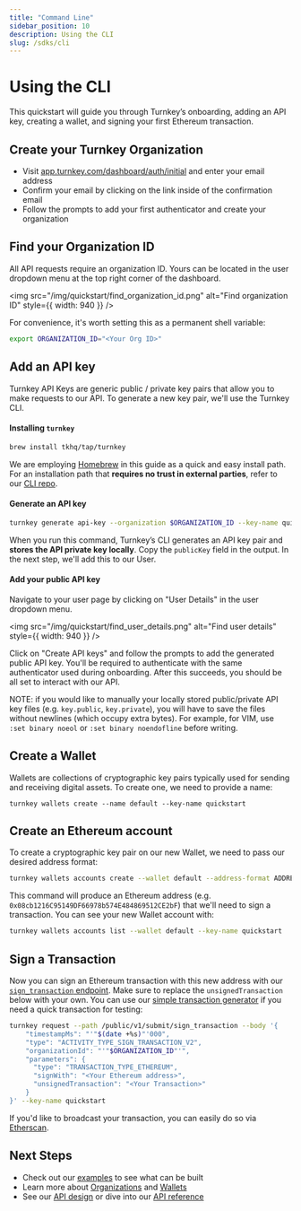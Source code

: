 ```yaml
---
title: "Command Line"
sidebar_position: 10
description: Using the CLI
slug: /sdks/cli
---
```


# Using the CLI

This quickstart will guide you through Turnkey’s onboarding, adding an API key, creating a wallet, and signing your first Ethereum transaction.

## Create your Turnkey Organization

- Visit [app.turnkey.com/dashboard/auth/initial](https://app.turnkey.com/dashboard/auth/initial) and enter your email address
- Confirm your email by clicking on the link inside of the confirmation email
- Follow the prompts to add your first authenticator and create your organization

## Find your Organization ID

All API requests require an organization ID. Yours can be located in the user dropdown menu at the top right corner of the dashboard.

<img
  src="/img/quickstart/find_organization_id.png"
  alt="Find organization ID"
  style={{ width: 940 }}
/>

For convenience, it's worth setting this as a permanent shell variable:

```sh
export ORGANIZATION_ID="<Your Org ID>"
```

## Add an API key

Turnkey API Keys are generic public / private key pairs that allow you to make requests to our API. To generate a new key pair, we'll use the Turnkey CLI.

#### Installing `turnkey`

```sh
brew install tkhq/tap/turnkey
```

We are employing [Homebrew](https://brew.sh/) in this guide as a quick and easy install path. For an installation path that **requires no trust in external parties**, refer to our [CLI repo](https://github.com/tkhq/tkcli).

#### Generate an API key

```sh
turnkey generate api-key --organization $ORGANIZATION_ID --key-name quickstart
```

When you run this command, Turnkey’s CLI generates an API key pair and **stores the API private key locally**. Copy the `publicKey` field in the output. In the next step, we'll add this to our User.

#### Add your public API key

Navigate to your user page by clicking on "User Details" in the user dropdown menu.

<img
  src="/img/quickstart/find_user_details.png"
  alt="Find user details"
  style={{ width: 940 }}
/>

Click on "Create API keys" and follow the prompts to add the generated public API key. You'll be required to authenticate with the same authenticator used during onboarding. After this succeeds, you should be all set to interact with our API.

NOTE: if you would like to manually your locally stored public/private API key files (e.g. `key.public`, `key.private`), you will have to save the files without newlines (which occupy extra bytes). For example, for VIM, use `:set binary noeol` or `:set binary noendofline` before writing.

## Create a Wallet

Wallets are collections of cryptographic key pairs typically used for sending and receiving digital assets. To create one, we need to provide a name:

```sj
turnkey wallets create --name default --key-name quickstart
```

## Create an Ethereum account

To create a cryptographic key pair on our new Wallet, we need to pass our desired address format:

```sh
turnkey wallets accounts create --wallet default --address-format ADDRESS_FORMAT_ETHEREUM --key-name quickstart
```

This command will produce an Ethereum address (e.g. `0x08cb1216C95149DF66978b574E484869512CE2bF`) that we'll need to sign a transaction. You can see your new Wallet account with:

```sh
turnkey wallets accounts list --wallet default --key-name quickstart
```

## Sign a Transaction

Now you can sign an Ethereum transaction with this new address with our [`sign_transaction` endpoint](https://docs.turnkey.com/api#tag/Signers/operation/SignTransaction). Make sure to replace the `unsignedTransaction` below with your own. You can use our [simple transaction generator](https://build.tx.xyz) if you need a quick transaction for testing:

```sh
turnkey request --path /public/v1/submit/sign_transaction --body '{
    "timestampMs": "'"$(date +%s)"'000",
    "type": "ACTIVITY_TYPE_SIGN_TRANSACTION_V2",
    "organizationId": "'"$ORGANIZATION_ID"'",
    "parameters": {
      "type": "TRANSACTION_TYPE_ETHEREUM",
      "signWith": "<Your Ethereum address>",
      "unsignedTransaction": "<Your Transaction>"
    }
}' --key-name quickstart
```

If you'd like to broadcast your transaction, you can easily do so via [Etherscan](https://etherscan.io/pushTx).

## Next Steps

- Check out our [examples](/getting-started/examples) to see what can be built
- Learn more about [Organizations](/concepts/organizations) and [Wallets](/concepts/wallets)
- See our [API design](/developer-reference/api-overview/intro) or dive into our [API reference](/api)

